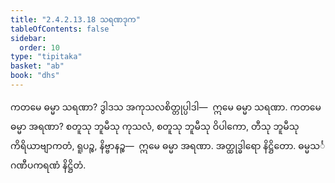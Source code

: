 ```yaml
---
title: "2.4.2.13.18 သရဏဒုက"
tableOfContents: false
sidebar:
  order: 10
type: "tipitaka"
basket: "ab"
book: "dhs"
---
```



<DynamicBreadcrumb />

<Division number="1615" book="dhs">

<Paragraph number="2326" book="dhs">
ကတမေ ဓမ္မာ သရဏာ? ဒွါဒသ အကုသလစိတ္တုပ္ပါဒါ—  ဣမေ ဓမ္မာ သရဏာ.
</Paragraph>

</Division>
<Division number="1616" book="dhs">

<Paragraph number="2327" book="dhs">
ကတမေ ဓမ္မာ အရဏာ? စတူသု ဘူမီသု ကုသလံ, စတူသု ဘူမီသု ဝိပါကော, တီသု ဘူမီသု ကိရိယာဗျာကတံ, ရူပဉ္စ, နိဗ္ဗာနဉ္စ—  ဣမေ ဓမ္မာ အရဏာ.

</Paragraph>
</Division>

<Paragraph number="2328" type="center" book="dhs">
အတ္ထုဒ္ဓါရော နိဋ္ဌိတော.



</Paragraph>

<Paragraph number="2329" type="center" book="dhs">
ဓမ္မသင်္ဂဏီပကရဏံ နိဋ္ဌိတံ.
</Paragraph>